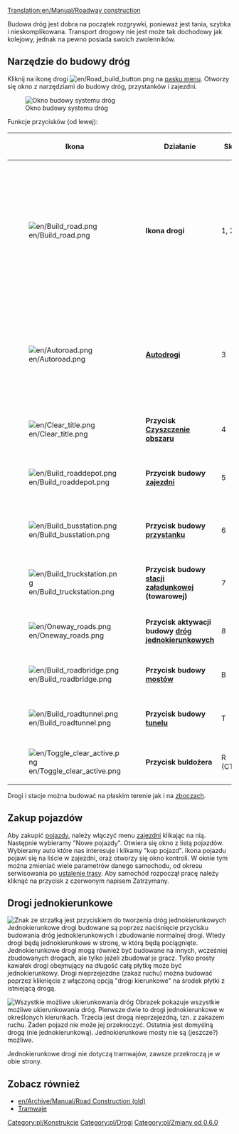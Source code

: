 [[Translation:en/Manual/Roadway construction]]
{{pl/Spis treści}}



Budowa dróg jest dobra na początek rozgrywki, ponieważ jest tania, szybka i nieskomplikowana. Transport drogowy nie jest może tak dochodowy jak kolejowy, jednak na pewno posiada swoich zwolenników. 
  

==Narzędzie do budowy dróg==
Kliknij na ikonę drogi [[File:en/Road build button.png]] na [[pl/Manual/Interfejs gry#pasek-menu|pasku menu]]. Otworzy się okno z narzędziami do budowy dróg, przystanków i zajezdni. 

[[File:en/Road constructionnew.png|none|frame|Okno budowy systemu dróg]]

Funkcje przycisków (od lewej):
{| {{en/Wikitable}}
|- style="background:#efefef"
!width='46'|Ikona
!width='150'|Działanie
!Skrót
!Komentarz
|-
|[[File:en/Build road.png]]
|'''Ikona drogi'''||1, 2||Po zaznaczeniu pozwala zbudować drogę we wskazanym miejscu. Jest możliwość budowy przy użyciu opcji "kliknij i przeciągnij". Można również zbudować pół drogi na jednym kafelku. 
|-
|[[File:en/Autoroad.png]]||'''[[pl/Autodrogi|Autodrogi]]'''||3|| Bardzo pomocna funkcja, umożliwiająca budowę drogi w każdym kierunku. W połączeniu z przyciskiem Ctrl umożliwia kasowanie istniejących dróg.
|-
|[[File:en/Clear title.png]]||'''Przycisk [[pl/Manual/Kształtowanie terenu|Czyszczenie obszaru]]'''||4||Czyszczenie obszaru płytek.
|-
|[[File:en/Build roaddepot.png]]||'''Przycisk budowy  [[pl/Zajezdnie|zajezdni]] '''||5||Otworzy się okno w celu wyboru orientacji zajezdni.
|-
|[[File:en/Build busstation.png]]||'''Przycisk budowy  [[pl/Przystanek|przystanku]]'''||6||Otworzy się okno w celu wyboru orientacji przystanku
|-
|[[File:en/Build truckstation.png]]||'''Przycisk budowy [[pl/Stacja załadunkowa|stacji załadunkowej]] (towarowej)'''||7||Otworzy się okno w celu wyboru orientacji bazy.
|-
|[[File:en/Oneway roads.png]]||'''Przycisk aktywacji budowy [[pl/Manual/Drogi|dróg jednokierunkowych]]'''||8||Pozwala budować drogi jednokierunkowe.
|-
|[[File:en/Build roadbridge.png]]||'''Przycisk budowy [[pl/Mosty|mostów]]'''||B||Umożliwia budowę mostów drogowych.
|-
|[[File:en/Build roadtunnel.png]]||'''Przycisk budowy  [[pl/Tunele|tunelu]]'''||T||Umożliwia budowę tuneli drogowych.
|-
|[[File:en/Toggle clear active.png]]||'''Przycisk buldożera'''||R (CTRL)||Służy do czyszczenia obszaru.
|}

Drogi i stacje można budować na płaskim terenie jak i na [[pl/Archive/Manual/Settings/Budowa na skarpach|zboczach]].

==Zakup pojazdów==
Aby zakupić [[pl/Manual/Pojazdy drogowe|pojazdy]], należy włączyć menu [[pl/Zajezdnie|zajezdni]] klikając na nią. Następnie wybieramy "Nowe pojazdy". Otwiera się okno z listą pojazdów. Wybieramy auto które nas interesuje i klikamy "kup pojazd". Ikona pojazdu pojawi się na liście w zajezdni, oraz otworzy się okno kontroli. W oknie tym można zmieniać wiele parametrów danego samochodu, od okresu serwisowania po [[pl/Manual/Polecenia|ustalenie trasy]]. Aby samochód rozpoczął pracę należy kliknąć na przycisk z czerwonym napisem Zatrzymany.

==Drogi jednokierunkowe==
[[File:en/Oneway.png|right|frame|Znak ze strzałką jest przyciskiem do tworzenia dróg jednokierunkowych]]
Jednokierunkowe drogi budowane są poprzez naciśnięcie przycisku budowania dróg jednokierunkowych i zbudowanie normalnej drogi. Wtedy drogi będą jednokierunkowe w stronę, w którą będą pociągnięte. Jednokierunkowe drogi mogą również być budowane na innych, wcześniej zbudowanych drogach, ale tylko jeżeli zbudował je gracz. Tylko prosty kawałek drogi obejmujący na długość całą płytkę może być jednokierunkowy. Drogi nieprzejezdne (zakaz ruchu) można budować poprzez kliknięcie z włączoną opcją "drogi kierunkowe" na środek płytki z istniejącą drogą.

[[File:en/Oneways.png|left|frame|Wszystkie możliwe ukierunkowania dróg]]
Obrazek pokazuje wszystkie możliwe ukierunkowania dróg. Pierwsze dwie to drogi jednokierunkowe w określonych kierunkach. Trzecia jest drogą nieprzejezdną, tzn. z zakazem ruchu. Żaden pojazd nie może jej przekroczyć. Ostatnia jest domyślną drogą (nie jednokierunkową). Jednokierunkowe mosty nie są (jeszcze?) możliwe.

Jednokierunkowe drogi nie dotyczą tramwajów, zawsze przekroczą je w obie strony.

{{en/Feature|0.6.0}}
{{en/-}}
==Zobacz również==
*[[en/Archive/Manual/Road Construction (old)]]
*[[pl/Manual/Linie tramwajowe|Tramwaje]]

[[Category:pl/Konstrukcje]]
[[Category:pl/Drogi]]
[[Category:pl/Zmiany od 0.6.0]]